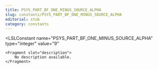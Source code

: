 ```yaml
---
title: PSYS_PART_BF_ONE_MINUS_SOURCE_ALPHA
slug: constants/PSYS_PART_BF_ONE_MINUS_SOURCE_ALPHA
editorial: stub
category: constants
---
```


<LSLConstant
	name="PSYS_PART_BF_ONE_MINUS_SOURCE_ALPHA"
	type="integer"
	value="9"
>
	<Fragment slot="description">
		No description available.
	</Fragment>
</LSLConstant>
